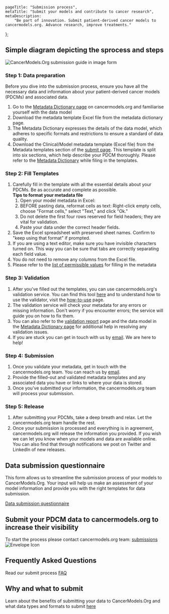 
[comment]: # "Metadata"
[comment]: # "Page title = h1 in banner"

	pageTitle: "Submission process",
	metaTitle: "Submit your models and contribute to cancer research",
	metaDescription:
		"Be part of innovation. Submit patient-derived cancer models to cancermodels.org. Advance research, improve treatments."
};

[comment]: # "Page content below"
[comment]: # "Can include html tags"

## Simple diagram depicting the sprocess and steps

<img src="/img/submission_guide.jpg" className="w-100" alt="CancerModels.Org submission guide in image form" />

### Step 1: Data preparation

Before you dive into the submission process, ensure you have all the necessary data and information about your patient-derived cancer models (PDCMs) and associated data.

1. Go to the [Metadata Dictionary page](/validation/dictionary) on cancermodels.org and familiarise yourself with the data model
2. Download the metadata template Excel file from the metadata dictionary page.
3. The Metadata Dictionary expresses the details of the data model, which adheres to specific formats and restrictions to ensure a standard of data quality.
4. Download the Clinical/Model metadata template (Excel file) from the Metadata templates section of the [submit page](/submit). This template is split into six sections, which help describe your PDCM thoroughly. Please refer to the [Metadata Dictionary](/validation/dictionary) while filing in the templates.

### Step 2: Fill Templates

1. Carefully fill in the template with all the essential details about your PDCMs. Be as accurate and complete as possible.<br/>
   **Tips to format your metadata file​**
   1. Open your model metadata in Excel:
   2. BEFORE pasting data, reformat cells as text: Right-click empty cells, choose "Format cells," select "Text," and click "Ok."
   3. Do not delete the first four rows reserved for field headers; they are vital for validation.
   4. Paste your data under the correct header fields.
2. Save the Excel spreadsheet with preserved sheet names. Confirm to "keep using that format" if prompted.
3. If you are using a text editor, make sure you have invisible characters turned on. This way you can be sure that tabs are correctly separating each field value.
4. You do not need to remove any columns from the Excel file.
5. Please refer to the [list of permissible values](/validation/docs/dictionary/permissible-values) for filling in the metadata

### Step 3: Validation

1. After you've filled out the templates, you can use cancermodels.org's validation service. You can find this tool [here](/validation/validator) and to understand how to use the validator, visit the [how-to-use](/validation/docs/validation/how-to-use) page.
2. The validation service will check your metadata for any errors or missing information. Don't worry if you encounter errors; the service will guide you on how to fix them.
3. You can also refer to the [validation report](/validation/docs/validation/error-report) page and the data model in the [Metadata Dictionary page](/validation/dictionary) for additional help in resolving any validation issues.
4. If you are stuck you can get in touch with us by [email](mailto:helpdesk@cancermodels.org). We are here to help!

### Step 4: Submission

1. Once you validate your metadata, get in touch with the cancermodels.org team. You can reach us by [email](mailto:helpdesk@cancermodels.org).
2. Provide the filled-out and validated metadata templates and any associated data you have or links to where your data is stored.
3. Once you've submitted your information, the cancermodels.org team will process your submission.

### Step 5: Release

1. After submitting your PDCMs, take a deep breath and relax. Let the cancermodels.org team handle the rest.
2. Once your submission is processed and everything is in agreement, cancermodels.org will release the information you provided. If you wish we can let you know when your models and data are available online. You can also find that through notifications we post on Twitter and LinkedIn of new releases.

## Data submission questionnaire
This form allows us to streamline the submission process of your models to CancerModels.Org. ⁤⁤Your input will help us make an assessment of your model information and provide you with the right templates for data submission.

<a href="http://tinyurl.com/CancerModelsOrg-Q" target="_blank" rel="noreferrer">Data submission questionnaire</a>

## Submit your PDCM data to cancermodels.org to increase their visibility

To start the process please contact cancermodels.org team: [submissions](mailto:helpdesk@cancermodels.org?subject=PDCM%20producer:%20Data%20Submission%20request)&nbsp;<img className="d-inline" src="/img/envelope-icon.svg" title="Envelope Icon" alt="Envelope Icon"/>

## Frequently Asked Questions

Read our submit process [FAQ](/submit/faq)

## Why and what to submit

Learn about the benefits of submitting your data to CancerModels.Org and what data types and formats to submit [here](/submit)

[comment]: # "End page content - do not edit below this line"

